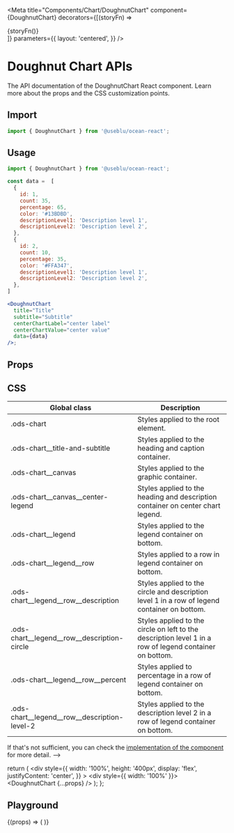 
<Meta
  title="Components/Chart/DoughnutChart"
  component={DoughnutChart}
  decorators={[(storyFn) => <div>{storyFn()}</div>]}
  parameters={{
    layout: 'centered',
  }}
/>

# Doughnut Chart APIs

The API documentation of the DoughnutChart React component. Learn more about the props and the CSS customization points.

## Import

```javascript
import { DoughnutChart } from '@useblu/ocean-react';
```

## Usage

```jsx
import { DoughnutChart } from '@useblu/ocean-react';

const data =  [
  {
    id: 1,
    count: 35,
    percentage: 65,
    color: '#13BDBD',
    descriptionLevel1: 'Description level 1',
    descriptionLevel2: 'Description level 2',
  },
  {
    id: 2,
    count: 10,
    percentage: 35,
    color: '#FFA347',
    descriptionLevel1: 'Description level 1',
    descriptionLevel2: 'Description level 2',
  },
]

<DoughnutChart
  title="Title"
  subtitle="Subtitle"
  centerChartLabel="center label"
  centerChartValue="center value"
  data={data}
/>;
```

## Props

<ArgsTable story="Playground" of="." />

## CSS

| Global class                                       | Description                                                                                             |
| -------------------------------------------------- | ------------------------------------------------------------------------------------------------------- |
| .ods-chart                                         | Styles applied to the root element.                                                                     |
| .ods-chart\_\_title-and-subtitle                   | Styles applied to the heading and caption container.                                                    |
| .ods-chart\_\_canvas                               | Styles applied to the graphic container.                                                                |
| .ods-chart\_\_canvas\_\_center-legend              | Styles applied to the heading and description container on center chart legend.                         |
| .ods-chart\_\_legend                               | Styles applied to the legend container on bottom.                                                       |
| .ods-chart\_\_legend\_\_row                        | Styles applied to a row in legend container on bottom.                                                  |
| .ods-chart\_\_legend\_\_row\_\_description         | Styles applied to the circle and description level 1 in a row of legend container on bottom.            |
| .ods-chart\_\_legend\_\_row\_\_description-circle  | Styles applied to the circle on left to the description level 1 in a row of legend container on bottom. |
| .ods-chart\_\_legend\_\_row\_\_percent             | Styles applied to percentage in a row of legend container on bottom.                                    |
| .ods-chart\_\_legend\_\_row\_\_description-level-2 | Styles applied to the description level 2 in a row of legend container on bottom.                       |

If that's not sufficient, you can check the [implementation of the component](https://github.com/ocean-ds/ocean-web/blob/master/packages/ocean-react/src/Chart/DoughnutChart.tsx) for more detail. -->

  return (
    <div
      style={{
        width: '100%',
        height: '400px',
        display: 'flex',
        justifyContent: 'center',
      }}
    >
      <div style={{ width: '100%' }}>
        <DoughnutChart {...props} />
      </div>
    </div>
  );
};

## Playground

<Canvas withSource="close" withToolbar>
  <Story
    name="Playground"
    args={{
      title: 'Chart Title',
      subtitle: 'Chart Subtitle',
      centerChartValue: 'center value',
      centerChartLabel: 'center label',
      data: [
        {
          id: 1,
          count: 35,
          percentage: 65,
          color: '#13BDBD',
          descriptionLevel1: 'Description level 1',
          descriptionLevel2: 'Description level 2',
        },
        {
          id: 2,
          count: 10,
          percentage: 35,
          color: '#FFA347',
          descriptionLevel1: 'Description level 1',
          descriptionLevel2: 'Description level 2',
        },
      ],
    }}
    argTypes={{
      title: {
        control: 'text',
        description: 'Determines title of chart',
        type: { name: 'string', required: true },
        table: {
          type: { summary: 'string' },
          defaultValue: { summary: '' },
        },
      },
      subtitle: {
        control: 'text',
        description: 'Determines subtitle of chart',
        type: { name: 'string', required: true },
        table: {
          type: { summary: 'string' },
          defaultValue: { summary: '' },
        },
      },
      centerChartLabel: {
        control: 'text',
        description: 'Determines center chart label',
        type: { name: 'string', required: false },
        table: {
          type: { summary: 'string' },
          defaultValue: { summary: '' },
        },
      },
      centerChartValue: {
        control: 'text',
        description: 'Determines center chart value',
        type: { name: 'string', required: false },
        table: {
          type: { summary: 'string' },
          defaultValue: { summary: '' },
        },
      },
    }}
  >
    {(props) => (
      <DinamicDoughnutChart
        title={props.title}
        subtitle={props.subtitle}
        centerChartLabel={props.centerChartLabel}
        centerChartValue={props.centerChartValue}
        data={props.data}
      />
    )}
  </Story>
</Canvas>
